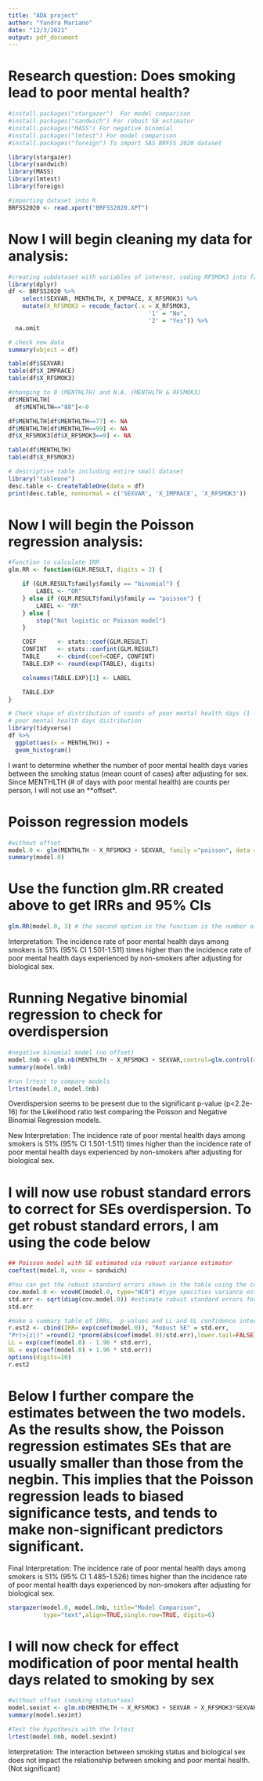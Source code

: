 ---
title: "ADA project"
author: "Yandra Mariano"
date: "12/3/2021"
output: pdf_document
---
# Research question: Does smoking lead to poor mental health?
```{r}
#install.packages("stargazer")  For model comparison
#install.packages("sandwich") For robust SE estimator
#install.packages("MASS") For negative binomial
#install.packages("lmtest") For model comparison
#install.packages("foreign") To import SAS BRFSS 2020 dataset

library(stargazer)
library(sandwich)
library(MASS)
library(lmtest)
library(foreign)

#importing dataset into R
BRFSS2020 <- read.xport("BRFSS2020.XPT")
```

# Now I will begin cleaning my data for analysis:
```{r}
#creating subdataset with variables of interest, coding RFSMOK3 into factor var
library(dplyr) 
df <- BRFSS2020 %>%
    select(SEXVAR, MENTHLTH, X_IMPRACE, X_RFSMOK3) %>%
    mutate(X_RFSMOK3 = recode_factor(.x = X_RFSMOK3,
                                        '1' = "No",
                                        '2' = "Yes")) %>%
  na.omit

# check new data
summary(object = df)

table(df$SEXVAR)
table(df$X_IMPRACE)
table(df$X_RFSMOK3)

#changing to 0 (MENTHLTH) and N.A. (MENTHLTH & RFSMOK3)
df$MENTHLTH[
  df$MENTHLTH=="88"]<-0 

df$MENTHLTH[df$MENTHLTH==77] <- NA
df$MENTHLTH[df$MENTHLTH==99] <- NA
df$X_RFSMOK3[df$X_RFSMOK3==9] <- NA

table(df$MENTHLTH)
table(df$X_RFSMOK3)

# descriptive table including entire small dataset
library("tableone")
desc.table <- CreateTableOne(data = df)
print(desc.table, nonnormal = c('SEXVAR', 'X_IMPRACE', 'X_RFSMOK3'))
```

# Now I will begin the Poisson regression analysis:
```{r}
#function to calculate IRR
glm.RR <- function(GLM.RESULT, digits = 2) {

    if (GLM.RESULT$family$family == "binomial") {
        LABEL <- "OR"
    } else if (GLM.RESULT$family$family == "poisson") {
        LABEL <- "RR"
    } else {
        stop("Not logistic or Poisson model")
    }

    COEF      <- stats::coef(GLM.RESULT)
    CONFINT   <- stats::confint(GLM.RESULT)
    TABLE     <- cbind(coef=COEF, CONFINT)
    TABLE.EXP <- round(exp(TABLE), digits)

    colnames(TABLE.EXP)[1] <- LABEL

    TABLE.EXP
}

# Check shape of distribution of counts of poor mental health days (1 - 30 days) using density plot
# poor mental health days distribution
library(tidyverse)
df %>% 
  ggplot(aes(x = MENTHLTH)) +
  geom_histogram()
```

I want to determine whether the number of poor mental health days varies between the smoking status (mean count of cases) after adjusting for sex. Since MENTHLTH (# of days with poor mental health) are counts per person, I will not use an **offset*.

# Poisson regression models
```{r}
#without offset
model.0 <- glm(MENTHLTH ~ X_RFSMOK3 + SEXVAR, family ="poisson", data = df)
summary(model.0) 
```

# Use the function glm.RR created above to get IRRs and 95% CIs 
```{r}
glm.RR(model.0, 3) # the second option in the function is the number of decimal places
```

Interpretation: The incidence rate of poor mental health days among smokers is 51% (95% CI 1.501-1.511) times higher than the incidence rate of poor mental health days experienced by non-smokers after adjusting for biological sex.

# Running Negative binomial regression to check for overdispersion
```{r}
#negative binomial model (no offset)
model.0nb <- glm.nb(MENTHLTH ~ X_RFSMOK3 + SEXVAR,control=glm.control(maxit=50), data = df)
summary(model.0nb)

#run lrtest to compare models
lrtest(model.0, model.0nb)
```
Overdispersion seems to be present due to the significant p-value (p<2.2e-16) for the Likelihood ratio test comparing the Poisson and Negative Binomial Regression models.

New Interpretation: The incidence rate of poor mental health days among smokers is 51% (95% CI 1.501-1.511) times higher than the incidence rate of poor mental health days experienced by non-smokers after adjusting for biological sex.

# I will now use robust standard errors to correct for SEs overdispersion. To get robust standard errors, I am using the code below 
```{r, eval=FALSE}
## Poisson model with SE estimated via robust variance estimator
coeftest(model.0, vcov = sandwich)

#You can get the robust standard errors shown in the table using the code below
cov.model.0 <- vcovHC(model.0, type="HC0") #type specifies variance estimator method, the vcovHC function gives the covariance matrix of the coefficient estimates. Need this to calculate robust SE
std.err <- sqrt(diag(cov.model.0)) #estimate robust standard errors for each coefficient
std.err

#make a summary table of IRRs,  p-values and LL and UL confidence intervals 
r.est2 <- cbind(IRR= exp(coef(model.0)), "Robust SE" = std.err,
"Pr(>|z|)" =round(2 *pnorm(abs(coef(model.0)/std.err),lower.tail=FALSE), 4),
LL = exp(coef(model.0) - 1.96 * std.err),
UL = exp(coef(model.0) + 1.96 * std.err))
options(digits=10)
r.est2
```
# Below I further compare the estimates between the two models. As the results show, the Poisson regression estimates SEs that are usually smaller than those from the negbin. This implies that the Poisson regression leads to biased significance tests, and tends to make non-significant predictors significant. 

Final Interpretation: The incidence rate of poor mental health days among smokers is 51% (95% CI 1.485-1.526) times higher than the incidence rate of poor mental health days experienced by non-smokers after adjusting for biological sex.

```{r, eval=FALSE}
stargazer(model.0, model.0nb, title="Model Comparison",
          type="text",align=TRUE,single.row=TRUE, digits=6)
```

# I will now check for effect modification of poor mental health days related to smoking by sex 
```{r}
#without offset (smoking status*sex)
model.sexint <- glm.nb(MENTHLTH ~ X_RFSMOK3 + SEXVAR + X_RFSMOK3*SEXVAR, control=glm.control(maxit=50), data = df)
summary(model.sexint)

#Test the hypothesis with the lrtest
lrtest(model.0nb, model.sexint)
```

Interpretation: The interaction between smoking status and biological sex does not impact the relationship between smoking and poor mental health. (Not significant)
